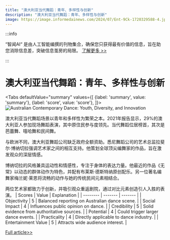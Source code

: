 ```yaml
---
title: "澳大利亚当代舞蹈：青年、多样性与创新"
description: "澳大利亚当代舞蹈：青年、多样性与创新"
image: https://image.informedainews.com/2024/07/Ent-9Ck-1720329588-4.jpg
---
```



:::info

“智闻AI“ 是由人工智能编撰的刊物集合，确保您只获得最有价值的信息，旨在助您消除信息差，突破信息茧房的局限。  [了解更多 >>](/)

:::

# 澳大利亚当代舞蹈：青年、多样性与创新


<Tabs
	defaultValue="summary"
	values={[
	{label: 'summary', value: 'summary'},
	{label: 'score', value: 'score'},
]}>
<TabItem value="summary">
<img
  src="https://image.informedainews.com/2024/07/Ent-9Ck-1720329588-4.jpg"
  alt="Australian Contemporary Dance: Youth, Diversity, and Innovation"
/>



澳大利亚当代舞蹈场景以青年和多样性为繁荣之本。2021年报告显示，29%的澳大利亚人参加现场舞蹈表演，其中原住民参与度领先。当代舞蹈位居榜首，其次是芭蕾舞、嘻哈舞和民间舞。

与欧洲不同，澳大利亚舞蹈公司缺乏政府全额资助。悉尼舞蹈公司的艺术总监拉斐尔·博纳切拉强调艺术家之间的相互支持。他策划全球顶尖编舞家的作品，旨在激发观众的深层情感。

博纳切拉的风格兼具运动性和情感性，专注于身体的表达力量。他最近的作品《无常》以动态的群体动作为特色，并配有布莱斯·德斯特纳原创配乐。另一位著名编舞家梅兰妮·莱恩将流畅的动作与她的传统民间元素相结合。

两位艺术家都致力于创新，并吸引观众重返剧院，通过对比元素创造引人入胜的表演。
</TabItem>
<TabItem value="score">
	| Scores     | Value   | Explanation |
	| -------- | ------- | ------- |
	| Objectivity  | 5    | Balanced reporting on Australian dance scene.    |
	| Social Impact | 4     | Influences public opinion on dance.    |
	| Credibility    | 5    | Solid evidence from authoritative sources.    |
	| Potential    | 4    | Could trigger larger dance events.    |
	| Practicality    | 4    | Directly applicable to dance industry.    |
	| Entertainment Value    | 5    | Attracts wide audience interest.    |
</TabItem>
</Tabs>

[Full article>>](https://asia.nikkei.com/Life-Arts/Arts/Australian-contemporary-dance-eyes-center-stage)
